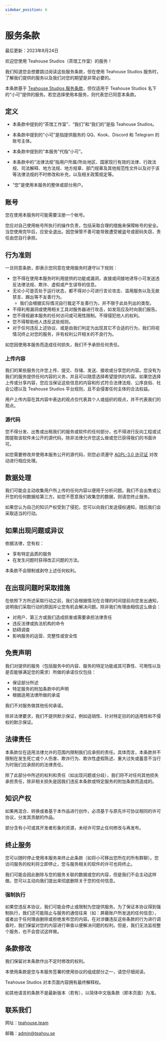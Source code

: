 ```yaml
---
sidebar_position: 6
---
```


# 服务条款

最后更新：2023年8月24日

欢迎您使用 Teahouse Studios（茶馆工作室）的服务！

我们知道您会想要跳过阅读这些服务条款，但在使用 Teahouse Studios 服务时，了解我们提供的服务以及我们对您的期望是非常必要的。

本条款基于 [Teahouse Studios 服务条款](https://teahou.se/terms/)，但仅适用于 Teahouse Studios 名下的“小可”提供的服务。若您选择使用本服务，则代表您已同意本条款。

## 定义

-   本条款中提到的“茶馆工作室”、“我们”和“我们的”是指 Teahouse Studios。

-   本条款中提到的“小可”是指提供服务的 QQ、Kook、Discord 和 Telegram 的账号主体。

-   本条款中提到的“本服务”代指“小可”。

-   本条款中的“法律法规”指用户所属/所处地区、国家现行有效的法律、行政法规、司法解释、地方法规、地方规章、部门规章及其他规范性文件以及对于该等法律法规的不时修改和补充，以及相关政策规定等。

-   “您”是使用本服务的整体或部分用户。

## 账号

您在使用本服务时可能需要注册一个帐号。

您应对自己使用帐号所执行的操作负责，包括采取合理的措施来保障帐号的安全。当您使用完毕后，应安全退出。因您保管不善可能导致遭受被盗号或密码失窃，责任由您自行承担。

## 行为准则

一旦同意条款，即表示您同意在使用服务时遵守以下规则：

-   您不得在使用本服务时利用提供的功能或漏洞，直接或间接地诱导小可发送违反法律法规、欺诈、虚假或产生误导的信息。
-   无论小可是否处于运行状态，都不得对小可进行言论攻击、滥用服务以及无故禁言、踢出等不友善行为。
    -   我们会根据实际情况自行裁定不友善行为，并不限于此处列出的类型。
-   不得利用漏洞或使用相关工具对服务器进行攻击，如发现应及时向我们报告。
-   您不得规避本服务的任何访问或可用性限制。不得侵犯他人的权利。
-   您不得帮助他人违反这些规则。
-   对于任何违反上述协议、或是由我们判定为出现其它不合适的行为，我们将视情况终止对您的服务，并有权利公开相关的不良行为。

如您因使用本服务而造成任何损失，我们不予承担任何责任。

### 上传内容

我们的某些服务允许您上传、提交、存储、发送、接收或分享您的内容。您没有为我们的服务提供任何内容的义务，并且可以随意选择希望提供的内容。如果您选择上传或分享内容，您应当保证这些信息的内容和形式符合法律法规、公序良俗、社会公德以及 Teahouse Studios 平台规则，且不会侵害任何主体的合法权益。

用户上传内容在其内容中表达的观点仅代表其个人或组织的观点，并不代表我们的观点。

### 源代码

您不得分发、出售或出租我们的服务或软件的任何部分，也不得进行反向工程或试图提取该软件未公开的源代码，除非法律允许您这么做或您已获得我们的书面许可。

如您需要修改并使用本服务公开的源代码，则您必须遵守 [AGPL-3.0 许可证](https://github.com/Teahouse-Studios/bot/blob/master/LICENSE) 对改动进行相应处理。

## 数据处理

我们可能会主动收集用户所上传的任何内容以便用于分析问题。我们不会出售或公开您的任何数据给第三方。如您不愿意我们收集您的数据，则请您终止服务。

如果您认为自己的知识产权受到了侵犯，您可以向我们发送侵权通知，随后我们会采取适当的行动。

## 如果出现问题或异议

依据法律，您有权：

-   享有特定品质的服务
-   在发生问题时获得改正问题的方法。

本条款不会限制或剥夺上述任何权利。

## 在出现问题时采取措施

在依照下方所述采取行动之前，我们会根据情况在合理的时间提前向您发出通知，说明我们采取行动的原因并让您有机会解决问题。除非我们有理由相信这么做会：

-   对用户、第三方或我们造成损害或需要承担法律责任
-   违反法律或执法机构的命令
-   妨碍调查
-   影响服务的运营、完整性或安全性

## 免责声明

我们对提供的服务（包括服务中的内容、服务的特定功能或其可靠性、可用性以及是否能够满足您的需求）所做的承诺仅仅包括：

-   保证部分所述
-   特定服务的附加条款中的声明
-   根据适用法律所做的承诺

我们不对服务做其他任何承诺。

除非法律要求，我们不提供默示保证，例如适销性、针对特定目的的适用性和不侵权的默示保证。

## 法律责任

本条款仅在适用法律允许的范围内限制我们应承担的责任。具体而言，本条款并不限制在发生死亡或个人伤害、欺诈行为、欺诈性虚假陈述、重大过失或蓄意不当行为时我们应承担的的法律责任。

除了此部分中所述的权利和责任（如出现问题或分歧），我们将不对任何其他损失承担责任，除非相关损失是因我们违反本条款或特定服务的附加条款而造成的。

## 知识产权

如果再混合、转换或者基于本作品进行创作，必须基于与原先许可协议相同的许可协议，分发其贡献的作品。

部分含有小可或其开发者形象的资源，未经许可禁止任何修改与再发布。

## 终止服务

您可以随时停止使用本服务来终止此条款（如将小可移出您所在的所有群聊）。您访问服务的权利将立即停止，您与服务相关的软件的许可也将终止。

我们可能会因此删除与您的服务关联的数据或您的内容，但是我们不会主动这样做。您可以主动向我们提出来彻底删除关于您的任何信息。

### 强制执行

如果您违反本协议，我们可能会停止或限制为您提供服务。为了保证本协议得到强制执行，我们还可能阻止与服务的通信往来（如：屏蔽账户所发送的任何信息），或者出于任何理由删除或拒绝发布您的内容。在对涉嫌违反这些条款的行为进行调查时，我们保留对您的内容进行审查以便解决问题的权利。但是，我们无法监视整个服务，也不会尝试这样做。

## 条款修改

我们保留对本条款作出不定时修改的权利。

本使用条款是您与本服务签署的使用协议的组成部分之一，请您仔细阅读。

Teahouse Studios 对本页面内容拥有最终解释权。

如其他语言的条款不是最新版本（若有），以简体中文版条款（即本页面）为准。

## 联系我们

网址：[teahouse.team](https://teahouse.team/)

邮箱：[admin@teahou.se](mailto:admin@teahou.se)
